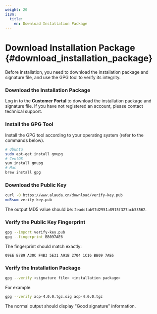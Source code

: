 ```yaml
---
weight: 20
i18n:
  title:
    en: Download Installation Package
---
```


# Download Installation Package \{#download_installation_package}

Before installation, you need to download the installation package and signature file, and use the GPG tool to verify its integrity.

<Steps>

### Download the Installation Package

Log in to the **Customer Portal** to download the installation package and signature file. If you have not registered an account, please contact technical support.

### Install the GPG Tool

Install the GPG tool according to your operating system (refer to the commands below).

```bash
# Ubuntu
sudo apt-get install gnupg
# CentOS
yum install gnupg
# Mac
brew install gpg
```

### Download the Public Key

```bash
curl -O https://www.alauda.cn/download/verify-key.pub
md5sum verify-key.pub
```

The output MD5 value should be: `2eaddfab97d2951a8915f327acb53562`.

### Verify the Public Key Fingerprint

```bash
gpg --import verify-key.pub
gpg --fingerprint BB097AE6
```

The fingerprint should match exactly:

```
09EE E7B9 A30C F4B3 5E31 A91B 2704 1C16 BB09 7AE6
```

### Verify the Installation Package

```bash
gpg --verify <signature file> <installation package>
```

For example:

```bash
gpg --verify acp-4.0.0.tgz.sig acp-4.0.0.tgz
```

The normal output should display "Good signature" information.

</Steps>

